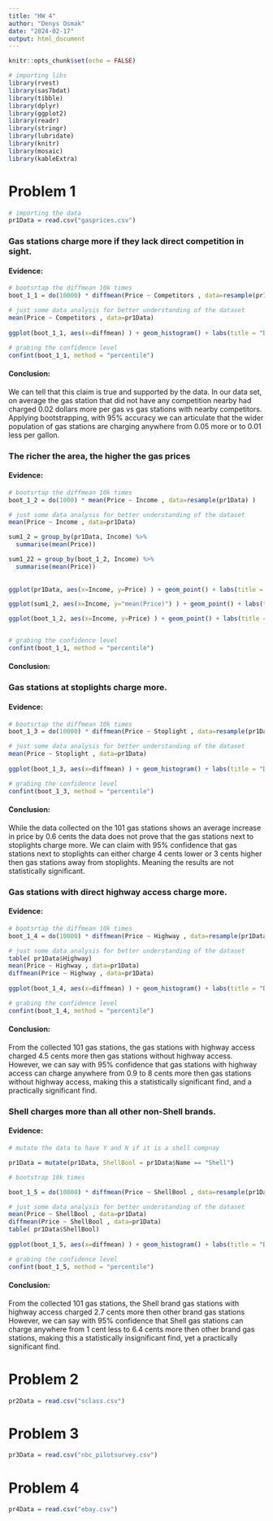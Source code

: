 ```yaml
---
title: "HW 4"
author: "Denys Osmak"
date: "2024-02-17"
output: html_document
---
```


```r
knitr::opts_chunk$set(echo = FALSE)
```

```r
# importing libs 
library(rvest)
library(sas7bdat)
library(tibble)
library(dplyr)
library(ggplot2)
library(readr)
library(stringr)
library(lubridate)
library(knitr)
library(mosaic)
library(kableExtra)
```

# Problem 1

```r
# importing the data
pr1Data = read.csv("gasprices.csv")
```

### Gas stations charge more if they lack direct competition in sight.

#### Evidence:

```r
# bootsrtap the diffmean 10k times  
boot_1_1 = do(10000) * diffmean(Price ~ Competitors , data=resample(pr1Data) )


```

```r
# just some data analysis for better understanding of the dataset
mean(Price ~ Competitors , data=pr1Data)
                      
ggplot(boot_1_1, aes(x=diffmean) ) + geom_histogram() + labs(title = "Difference of Price Gas stations with & without competitors")

# grabing the confidence level 
confint(boot_1_1, method = "percentile")

```

#### Conclusion:

We can tell that this claim is true and supported by the data. In our data set, on average the gas station that did not have any competition nearby had charged 0.02 dollars more per gas vs gas stations with nearby competitors. Applying bootstrapping, with 95% accuracy we can articulate that the wider population of gas stations are charging anywhere from 0.05 more or to 0.01 less per gallon.

### The richer the area, the higher the gas prices

#### Evidence:

```r
# bootsrtap the diffmean 10k times 
boot_1_2 = do(1000) * mean(Price ~ Income , data=resample(pr1Data) )

```

```r
# just some data analysis for better understanding of the dataset
mean(Price ~ Income , data=pr1Data)

sum1_2 = group_by(pr1Data, Income) %>%
  summarise(mean(Price))

sum1_22 = group_by(boot_1_2, Income) %>%
  summarise(mean(Price))
  
                      
ggplot(pr1Data, aes(x=Income, y=Price) ) + geom_point() + labs(title = "ORIGINAL DATA Income vs Gas Price")

ggplot(sum1_2, aes(x=Income, y="mean(Price)") ) + geom_point() + labs(title = "SUM DATA Income vs Gas Price") 

ggplot(boot_1_2, aes(x=Income, y=Price) ) + geom_point() + labs(title = "Income vs Gas Price")


# grabing the confidence level 
confint(boot_1_1, method = "percentile")


```

#### Conclusion:

### Gas stations at stoplights charge more.

#### Evidence:

```r
# bootsrtap the diffmean 10k times  
boot_1_3 = do(10000) * diffmean(Price ~ Stoplight , data=resample(pr1Data) )

```

```r
# just some data analysis for better understanding of the dataset
mean(Price ~ Stoplight , data=pr1Data)
                      
ggplot(boot_1_3, aes(x=diffmean) ) + geom_histogram() + labs(title = "Difference of Price Gas stations with & without Stoplights")

# grabing the confidence level 
confint(boot_1_3, method = "percentile")


```

#### Conclusion:

While the data collected on the 101 gas stations shows an average increase in price by 0.6 cents the data does not prove that the gas stations next to stoplights charge more. We can claim with 95% confidence that gas stations next to stoplights can either charge 4 cents lower or 3 cents higher then gas stations away from stoplights. Meaning the results are not statistically significant.

### Gas stations with direct highway access charge more.

#### Evidence:

```r
# bootsrtap the diffmean 10k times  
boot_1_4 = do(10000) * diffmean(Price ~ Highway , data=resample(pr1Data) )

```

```r
# just some data analysis for better understanding of the dataset
table( pr1Data$Highway)
mean(Price ~ Highway , data=pr1Data)
diffmean(Price ~ Highway , data=pr1Data)
                      
ggplot(boot_1_4, aes(x=diffmean) ) + geom_histogram() + labs(title = "Difference of Price Gas stations with & without Highway access")

# grabing the confidence level 
confint(boot_1_4, method = "percentile")


```

#### Conclusion:

From the collected 101 gas stations, the gas stations with highway access charged 4.5 cents more then gas stations without highway access. However, we can say with 95% confidence that gas stations with highway access can charge anywhere from 0.9 to 8 cents more then gas stations without highway access, making this a statistically significant find, and a practically significant find.

### Shell charges more than all other non-Shell brands.

#### Evidence:

```r
# mutate the data to have Y and N if it is a shell compnay

pr1Data = mutate(pr1Data, ShellBool = pr1Data$Name == "Shell")

# bootstrap 10k times 

boot_1_5 = do(10000) * diffmean(Price ~ ShellBool , data=resample(pr1Data) )

```

```r
# just some data analysis for better understanding of the dataset
mean(Price ~ ShellBool , data=pr1Data)
diffmean(Price ~ ShellBool , data=pr1Data)
table( pr1Data$ShellBool)
                      
ggplot(boot_1_5, aes(x=diffmean) ) + geom_histogram() + labs(title = "Difference of Price Shell Gas Stations VS non Shell Gas Stations")

# grabing the confidence level 
confint(boot_1_5, method = "percentile")

```

#### Conclusion:

From the collected 101 gas stations, the Shell brand gas stations with highway access charged 2.7 cents more then other brand gas stations However, we can say with 95% confidence that Shell gas stations can charge anywhere from 1 cent less to 6.4 cents more then other brand gas stations, making this a statistically insignificant find, yet a practically significant find.

# Problem 2

```r
pr2Data = read.csv("sclass.csv")

```

# Problem 3

```r
pr3Data = read.csv("nbc_pilotsurvey.csv")

```

# Problem 4

```r
pr4Data = read.csv("ebay.csv")

```
